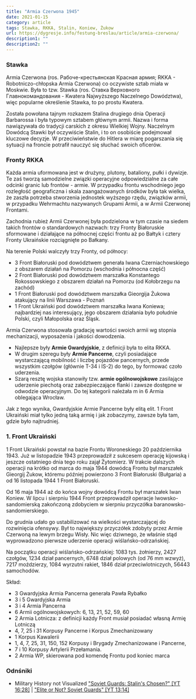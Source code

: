 ```yaml
---
title: "Armia Czerwona 1945"
date: 2021-01-15
category: article
tags: Stawka, RKKA, Stalin, Koniew, Żukow
url: https://dygresje.info/festung-breslau/article/armia-czerwona/
description1: ""
description2: ""
---
```


### Stawka

Armia Czerwona (ros. Рабоче-крестьянская Красная армия; RKKA - Robotniczo-chłopska Armia Czerwona) co oczywiste sztab miała w Moskwie. Była to tzw. Stawka (ros. Ставка Верховного Главнокомандования - Kwatera Najwyższego Naczelnego Dowództwa), więc popularne określenie Stawka, to po prostu Kwatera.

Została powołana tajnym rozkazem Stalina drugiego dnia Operacji Barbarossa i była typowym sztabem głównym armii. Nazwa i forma nawiązywała do tradycji carskich z okresu Wielkiej Wojny. Naczelnym Dowódcą Stawki był oczywiście Stalin, i to on osobiście podejmował kluczowe decyzje. W przeciwieństwie do Hitlera w miarę pogarszania się sytuacji na froncie potrafił nauczyć się słuchać swoich oficerów.

### Fronty RKKA

Każda armia uformowana jest w drużyny, plutony, bataliony, pułki i dywizje. Te zaś tworzą samodzielne związki operacyjne odpowiedzialne za całe odcinki granic lub frontów - armie. W przypadku frontu wschodniego jego rozległość geograficzna i skala zaangażowanych środków była tak wielka, że zaszła potrzeba stworzenia jednostek wyższego rzędu, związków armii, w przypadku Wehrmachtu nazywanych Grupami Armii, a w Armii Czerwonej Frontami.

Zachodnia rubież Armii Czerwonej była podzielona w tym czasie na siedem takich frontów o standardowych nazwach: trzy Fronty Białoruskie sformowane i działające na północnej części frontu aż po Bałtyk i cztery Fronty Ukraińskie rozciągnięte po Bałkany.

Na terenie Polski walczyły trzy Fronty, od północy:

- 3 Front Białoruski pod dowództwem generała Iwana Czerniachowskiego z obszarem działań na Pomorzu (wschodnia i północna część)
- 2 Front Białoruski pod dowództwem marszałka Konstantego Rokossowskiego z obszarem działań na Pomorzu (od Kołobrzegu na zachód)
- 1 Front Białoruski pod dowództwem marszałka Gieorgija Żukowa atakujący na linii Warszawa - Poznań
- 1 Front Ukraiński pod dowództwem marszałka Iwana Koniewa; najbardziej nas interesujący, jego obszarem działania było południe Polski, czyli Małopolska oraz Śląsk.

Armia Czerwona stosowała gradację wartości swoich armii wg stopnia mechanizacji, wyposażenia i jakości dowodzenia.
- Najlepsze były **Armie Gwardyjskie**, z definicji była to elita RKKA.
- W drugim szeregu były **Armie Pancerne**, czyli posiadające wystarczającą mobilność i liczbę pojazdów pancernych, przede wszystkim czołgów (głównie T-34 i IS-2) do tego, by formować czoło uderzenia.
- Szarą resztę wojska stanowiły tzw. **armie ogólnowojskowe** zasilające uderzenie piechotą oraz zabezpieczające flanki i zawsze dostępne w odwodzie operacyjnym. Do tej kategorii należała m in 6 Armia oblegająca Wrocław.

Jak z tego wynika, Gwardyjskie Armie Pancerne były elitą elit. 1 Front Ukraiński miał tylko jedną taką armię i jak zobaczymy, zawsze była tam, gdzie było najtrudniej.

### 1. Front Ukraiński

1 Front Ukraiński powstał na bazie Frontu Woroneskiego 20 października 1943. Już w listopadzie 1943 przeprowadził z sukcesem operację kijowską i jeszcze ostatniego dnia tego roku zajął Żytomierz. W trakcie dalszych operacji na krótko od marca do maja 1944 dowódcą Frontu był marszałek Gieorgij Żukow, któremu później powierzono 3 Front Białoruski (Bułgaria) a od 16 listopada 1944 1 Front Białoruski.

Od 16 maja 1944 aż do końca wojny dowódcą Frontu był marszałek Iwan Koniew. W lipcu i sierpniu 1944 Front przeprowadził operacje lwowsko-sandomierską zakończoną zdobyciem w sierpniu przyczółka baranowsko-sandomierskiego.

Do grudnia udało go ustabilizować na wielkości wystarczającej do rozwinięcia ofensywy. Był to największy przyczółek zdobyty przez Armie Czerwoną na lewym brzegu Wisły. Nic więc dziwnego, że właśnie stąd wyprowadzono pierwsze uderzenie operacji wiślańsko-odrzańskiej.

Na początku operacji wiślańsko-odrzańskiej: 1083 tys. żołnierzy, 2427 czołgów, 1234 dział pancernych, 6748 dział polowych (od 76 mm wzwyż), 7217 moździerzy, 1084 wyrzutni rakiet, 1846 dział przeciwlotniczych, 56443 samochodów.

Skład:

- 3 Gwardyjska Armia Pancerna generała Pawła Rybałko
- 3 i 5 Gwardyjska Armia
- 3 i 4 Armia Pancerna
- 6 Armii ogólnowojskowych: 6, 13, 21, 52, 59, 60
- 2 Armia Lotnicza: z definicji każdy Front musiał posiadać własną Armię Lotniczą
- 4, 7, 25 i 31 Korpusy Pancerne i Korpus Zmechanizowany
- 1 Korpus Kawalerii
- 1, 4, 7, 25, 31, 150, 152 Korpusy i Brygady Zmechanizowane i Pancerne,
- 7 i 10 Korpusy Artylerii Przełamania.
- 2 Armia WP, skierowana pod komendę Frontu pod koniec marca

<SeeAlso txt="2 Armia WP" url="/festung-breslau/article/2awp" />

### Odnśniki

- Military History not Visualized ["Soviet Guards: Stalin's Chosen?" [YT 16:28]](https://www.youtube.com/watch?v=1OiPfWkLGgI) | ["Elite or Not? Soviet Guards" [YT 13:14]](https://www.youtube.com/watch?v=TLAUBpPmu-s)
